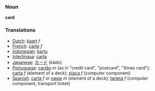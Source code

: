 === Noun ===

'''card'''

=== Translations ===
*[[Dutch]]: [[kaart]] ''f''
*[[French]]: [[carte]] ''f''
*[[Indonesian]]: [[kartu]]
*[[Interlingua]]: [[carta]]
*[[Japanese]]: [[カード]] (kādo)
*[[Portuguese]]: [[cartão]] ''m'' (as in "credit card", "postcard", "Xmas card"); [[carta]] ''f'' (element of a deck); [[placa]] ''f'' (computer component)
*[[Spanish]]: [[carta]] ''f'' or [[naipe]] ''m'' (element of a deck); [[tarjeta]] ''f'' (computer component, transport ticket)